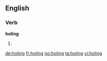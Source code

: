 ==English==

===Verb===
'''holing'''

# {{present participle of|[[hole]]}}

[[de:holing]]
[[fr:holing]]
[[no:holing]]
[[ta:holing]]
[[vi:holing]]